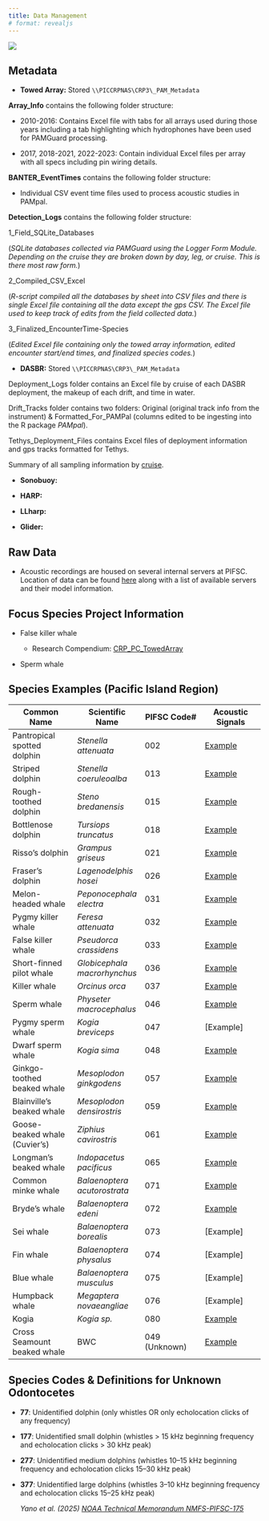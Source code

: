 ```yaml
---
title: Data Management
# format: revealjs
---
```


![](images/Wave_wWhales_v4.png)

## Metadata

-   **Towed Array:** Stored `\\PICCRPNAS\CRP3\_PAM_Metadata`

**Array_Info** contains the following folder structure:

-   2010-2016: Contains Excel file with tabs for all arrays used during those years including a tab highlighting which hydrophones have been used for PAMGuard processing.

-   2017, 2018-2021, 2022-2023: Contain individual Excel files per array with all specs including pin wiring details.

**BANTER_EventTimes** contains the following folder structure:

-   Individual CSV event time files used to process acoustic studies in PAMpal.

**Detection_Logs** contains the following folder structure:

1_Field_SQLite_Databases

(*SQLite databases collected via PAMGuard using the Logger Form Module. Depending on the cruise they are broken down by day, leg, or cruise. This is there most raw form.*)

2_Compiled_CSV_Excel

(*R-script compiled all the databases by sheet into CSV files and there is single Excel file containing all the data except the gps CSV. The Excel file used to keep track of edits from the field collected data.*)

3_Finalized_EncounterTime-Species

(*Edited Excel file containing only the towed array information, edited encounter start/end times, and finalized species codes.*)

-   **DASBR:** Stored `\\PICCRPNAS\CRP3\_PAM_Metadata`

Deployment_Logs folder contains an Excel file by cruise of each DASBR deployment, the makeup of each drift, and time in water.

Drift_Tracks folder contains two folders: Original (original track info from the instrument) & Formatted_For_PAMPal (columns edited to be ingesting into the R package *PAMpal*).

Tethys_Deployment_Files contains Excel files of deployment information and gps tracks formatted for Tethys.

Summary of all sampling information by [cruise](DASBR_Sampling.qmd).

-   **Sonobuoy:**

-   **HARP:**

-   **LLharp:**

-   **Glider:**

## Raw Data

-   Acoustic recordings are housed on several internal servers at PIFSC. Location of data can be found [here](https://docs.google.com/spreadsheets/d/12dkFpM7FA4qUG-K3MNQCJFebb_e-9eTtFJ_p4G_hbAs/edit?usp=sharing) along with a list of available servers and their model information.

## Focus Species Project Information

-   False killer whale

    -   Research Compendium: [CRP_PC_TowedArray](https://scaling-robot-wgqml1r.pages.github.io/)

-   Sperm whale

## Species Examples (Pacific Island Region)

| Common Name | Scientific Name | PIFSC Code# | Acoustic Signals |
|-------------------|------------------|------------------|------------------|
| Pantropical spotted dolphin | *Stenella attenuata* | 002 | [Example](002.qmd) |
| Striped dolphin | *Stenella coeruleoalba* | 013 | [Example](013.qmd) |
| Rough-toothed dolphin | *Steno bredanensis* | 015 | [Example](015.qmd) |
| Bottlenose dolphin | *Tursiops truncatus* | 018 | [Example](018.qmd) |
| Risso's dolphin | *Grampus griseus* | 021 | [Example](021.qmd) |
| Fraser's dolphin | *Lagenodelphis hosei* | 026 | [Example](026.qmd) |
| Melon-headed whale | *Peponocephala electra* | 031 | [Example](031.qmd) |
| Pygmy killer whale | *Feresa attenuata* | 032 | [Example](032.qmd) |
| False killer whale | *Pseudorca crassidens* | 033 | [Example](033.qmd) |
| Short-finned pilot whale | *Globicephala macrorhynchus* | 036 | [Example](036.qmd) |
| Killer whale | *Orcinus orca* | 037 | [Example](037.qmd) |
| Sperm whale | *Physeter macrocephalus* | 046 | [Example](046.qmd) |
| Pygmy sperm whale | *Kogia breviceps* | 047 | \[Example\] |
| Dwarf sperm whale | *Kogia sima* | 048 | [Example](048.qmd) |
| Ginkgo-toothed beaked whale | *Mesoplodon ginkgodens* | 057 | [Example](057.qmd) |
| Blainville's beaked whale | *Mesoplodon densirostris* | 059 | [Example](059.qmd) |
| Goose-beaked whale (Cuvier's) | *Ziphius cavirostris* | 061 | [Example](061.qmd) |
| Longman's beaked whale | *Indopacetus pacificus* | 065 | [Example](065.qmd) |
| Common minke whale | *Balaenoptera acutorostrata* | 071 | [Example](071.qmd) |
| Bryde's whale | *Balaenoptera edeni* | 072 | [Example](072.qmd) |
| Sei whale | *Balaenoptera borealis* | 073 | \[Example\] |
| Fin whale | *Balaenoptera physalus* | 074 | \[Example\] |
| Blue whale | *Balaenoptera musculus* | 075 | \[Example\] |
| Humpback whale | *Megaptera novaeangliae* | 076 | \[Example\] |
| Kogia | *Kogia sp.* | 080 | [Example](080.qmd) |
| Cross Seamount beaked whale | BWC | 049 (Unknown) | [Example](049.qmd) |

## Species Codes & Definitions for Unknown Odontocetes

-   **77**: Unidentified dolphin (only whistles OR only echolocation clicks of any frequency)

-   **177**: Unidentified small dolphin (whistles \> 15 kHz beginning frequency and echolocation clicks \> 30 kHz peak)

-   **277**: Unidentified medium dolphins (whistles 10–15 kHz beginning frequency and echolocation clicks 15–30 kHz peak)

-   **377**: Unidentified large dolphins (whistles 3–10 kHz beginning frequency and echolocation clicks 15–25 kHz peak)

    *Yano et al. (2025) [NOAA Technical Memorandum NMFS-PIFSC-175](https://repository.library.noaa.gov/view/noaa/69904)*
